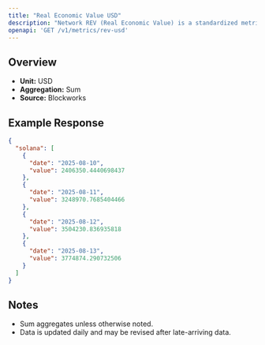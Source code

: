 ```yaml
---
title: "Real Economic Value USD"
description: "Network REV (Real Economic Value) is a standardized metric that tracks blockchain value accrual generated by user activity. REV consists of both in-protocol transaction fees and out-of-protocol tips that users pay for transaction execution, so it measures the monetary demand to transact onchain."
openapi: 'GET /v1/metrics/rev-usd'
---
```


## Overview

- **Unit:** USD
- **Aggregation:** Sum
- **Source:** Blockworks



## Example Response

```json
{
  "solana": [
    {
      "date": "2025-08-10",
      "value": 2406350.4440698437
    },
    {
      "date": "2025-08-11",
      "value": 3248970.7685404466
    },
    {
      "date": "2025-08-12",
      "value": 3504230.836935818
    },
    {
      "date": "2025-08-13",
      "value": 3774874.290732506
    }
  ]
}
```

## Notes
- Sum aggregates unless otherwise noted.
- Data is updated daily and may be revised after late-arriving data.

